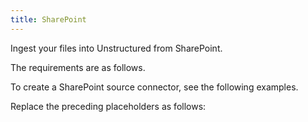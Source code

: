 ```yaml
---
title: SharePoint
---
```


Ingest your files into Unstructured from SharePoint.

The requirements are as follows.


<SharePointPrerequisites />

To create a SharePoint source connector, see the following examples.


<CodeGroup>
    <SharePointSDK />
    <SharePointAPIRESTCreate />
</CodeGroup>

Replace the preceding placeholders as follows:


<SharePointAPIPlaceholders />

